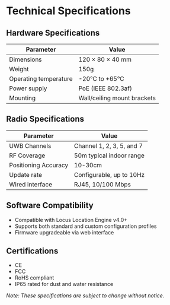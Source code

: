 # Technical Specifications

## Hardware Specifications

| Parameter | Value |
| --- | --- |
| Dimensions | 120 × 80 × 40 mm |
| Weight | 150g |
| Operating temperature | -20°C to +65°C |
| Power supply | PoE (IEEE 802.3af) |
| Mounting | Wall/ceiling mount brackets |

## Radio Specifications

| Parameter | Value |
| --- | --- |
| UWB Channels | Channel 1, 2, 3, 5, and 7 |
| RF Coverage | 50m typical indoor range |
| Positioning Accuracy | 10-30cm |
| Update rate | Configurable, up to 10Hz |
| Wired interface | RJ45, 10/100 Mbps |

## Software Compatibility

* Compatible with Locus Location Engine v4.0+
* Supports both standard and custom configuration profiles
* Firmware upgradeable via web interface

## Certifications

* CE
* FCC
* RoHS compliant
* IP65 rated for dust and water resistance

_Note: These specifications are subject to change without notice._
